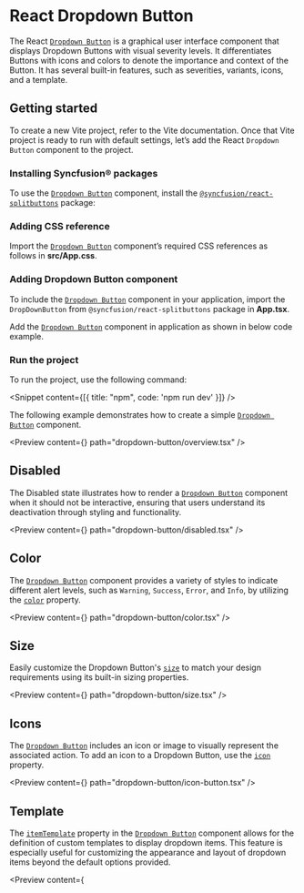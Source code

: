 
<Meta
  title="React Dropdown Button Component | Syncfusion"
  description="The Dropdown Button component combines a button with a dropdown menu, enabling quick access to multiple related actions or options."
  />

# React Dropdown Button

The React [`Dropdown Button`](https://react-api.syncfusion.com/dropdown-button/overview) is a graphical user interface component that displays Dropdown Buttons  with visual severity levels. It differentiates Buttons with icons and colors to denote the importance and context of the Button. It has several built-in features, such as severities, variants, icons, and a template.

## Getting started

To create a new Vite project, refer to the <Link to="/getting-started/vite#set-up-the-vite-project">Vite</Link> documentation. Once that Vite project is ready to run with default settings, let’s add the React `Dropdown Button` component to the project.

### Installing Syncfusion® packages

To use the [`Dropdown Button`](https://react-api.syncfusion.com/dropdown-button/overview) component, install the [`@syncfusion/react-splitbuttons`](https://www.npmjs.com/package/@syncfusion/react-splitbuttons) package:  

<Snippet content={dropdownNpm}/>

### Adding CSS reference

Import the [`Dropdown Button`](https://react-api.syncfusion.com/dropdown-button/overview) component’s required CSS references as follows in **src/App.css**.

<Snippet content={dropdownStyles}/>

### Adding Dropdown Button component

To include the [`Dropdown Button`](https://react-api.syncfusion.com/dropdown-button/overview) component in your application, import the `DropDownButton` from `@syncfusion/react-splitbuttons` package in **App.tsx**.

<Snippet content={dropdownImport}/>

Add the [`Dropdown Button`](https://react-api.syncfusion.com/dropdown-button/overview) component in application as shown in below code example.

<Snippet content={dropdownSnippet}/>

### Run the project

To run the project, use the following command:

<Snippet content={[{ title: "npm", code: 'npm run dev' }]} />

The following example demonstrates how to create a simple [`Dropdown Button`](https://react-api.syncfusion.com/dropdown-button/overview) component.

<Preview
  content={<Overview />}
  path="dropdown-button/overview.tsx"
/>

## Disabled

The Disabled state illustrates how to render a [`Dropdown Button`](https://react-api.syncfusion.com/dropdown-button/overview) component when it should not be interactive, ensuring that users understand its deactivation through styling and functionality.

<Preview
  content={<Disabled />}
  path="dropdown-button/disabled.tsx"
/>

## Color

The [`Dropdown Button`](https://react-api.syncfusion.com/dropdown-button/overview) component provides a variety of styles to indicate different alert levels, such as `Warning`, `Success`, `Error`, and `Info`, by utilizing the [`color`](https://react-api.syncfusion.com/dropdown-button/overview#color) property.

<Preview
  content={<ColorSample />}
  path="dropdown-button/color.tsx"
/>

## Size

Easily customize the Dropdown Button's [`size`](https://react-api.syncfusion.com/dropdown-button/overview#size) to match your design requirements using its built-in sizing properties.

<Preview
  content={<Size />}
  path="dropdown-button/size.tsx"
/>

## Icons

The [`Dropdown Button`](https://react-api.syncfusion.com/dropdown-button/overview) includes an icon or image to visually represent the associated action. To add an icon to a Dropdown Button, use the [`icon`](https://react-api.syncfusion.com/dropdown-button/overview#icon) property.

<Preview
  content={<Icon />}
  path="dropdown-button/icon-button.tsx"
/>

## Template

The [`itemTemplate`](https://react-api.syncfusion.com/dropdown-button/overview#itemtemplate) property in the [`Dropdown Button`](https://react-api.syncfusion.com/dropdown-button/overview) component allows for the definition of custom templates to display dropdown items. This feature is especially useful for customizing the appearance and layout of dropdown items beyond the default options provided.

<Preview
  content={<Template />}
  path="dropdown-button/template.tsx"
/>

## Accessibility

The [`Dropdown Button`](https://react-api.syncfusion.com/dropdown-button/overview) component followed the accessibility guidelines and standards, including [ADA](https://www.ada.gov/), [Section 508](https://www.section508.gov/), [WCAG 2.2](https://www.w3.org/TR/WCAG22/) standards, and [WCAG roles](https://www.w3.org/TR/wai-aria/#roles) that are commonly used to evaluate accessibility.

The accessibility compliance for the [`Dropdown Button`](https://react-api.syncfusion.com/dropdown-button/overview) component is outlined below.

| Accessibility Criteria | Compatibility |
| -- | -- |
| [WCAG 2.2](https://www.w3.org/TR/WCAG22/) Support | <Check/> |
| [Section 508](https://www.section508.gov/) Support | <Check/> |
| Screen Reader Support | <Check/> |
| Right-To-Left Support | <Check/> |
| Color Contrast | <Check/> |
| Mobile Device Support | <Check/> |
| Keyboard Navigation Support | <Check/> |
| [Accessibility](https://www.npmjs.com/package/@storybook/addon-a11y) Validation | <Check/> |

<Check/> - All features of the component meet the requirement.

<Clock/> - Some features of the component do not meet the requirement.

<Cross/> - The component does not meet the requirement.

### WAI-ARIA attributes

The [`Dropdown Button`](https://react-api.syncfusion.com/dropdown-button/overview) component followed the [WAI-ARIA](https://www.w3.org/WAI/ARIA/apg/patterns/alert/) patterns to meet the accessibility. The following ARIA attributes are used in the Dropdown component:

| Attributes | Purpose |
| --- | --- |
| <mark>role</mark> | Indicates the Dropdown component as button, Dropdown popup as menu, and the Dropdown popup action items as menuitem. |
| <mark>aria-haspopup</mark> | Indicates the availability and type of interactive Dropdown popup element. |
| <mark>aria-expanded</mark> | Indicates whether the Dropdown popup can be expanded or collapsed, as well as indicates whether its current state is expanded or collapsed. |
| <mark>aria-disabled</mark> | Indicates that the element is perceivable but disabled, so it is not editable or otherwise operable. |

### Keyboard interaction

The [`Dropdown Button`](https://react-api.syncfusion.com/dropdown-button/overview) component followed the [keyboard interaction](https://www.w3.org/WAI/ARIA/apg/patterns/alert/#keyboardinteraction) guideline, making it easy for people who use assistive technologies (AT) and those who completely rely on keyboard navigation. The following keyboard shortcuts are supported by the Dropdown component.

| **Windows** | **Mac** | **To do this** |
| --- | --- | --- |
| <kbd>Space , Enter</kbd> | <kbd>Space , Enter</kbd>| Opens and closes the popup.|
| <kbd>Esc</kbd> | <kbd>Esc</kbd>| Closes the opened popup. |
| <kbd>↑</kbd> | <kbd>↑</kbd>  | Navigates up or to the previous action item. |
| <kbd>↓</kbd> | <kbd>↓</kbd>| Navigates down or to the Next action item. |
